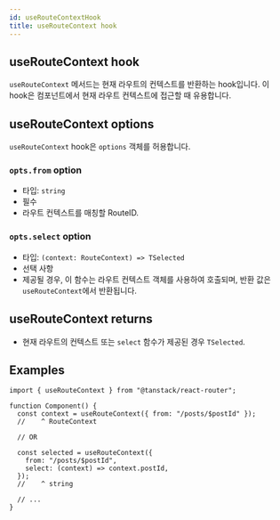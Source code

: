 ```yaml
---
id: useRouteContextHook
title: useRouteContext hook
---
```


## useRouteContext hook

`useRouteContext` 메서드는 현재 라우트의 컨텍스트를 반환하는 hook입니다. 이 hook은 컴포넌트에서 현재 라우트 컨텍스트에 접근할 때 유용합니다.

## useRouteContext options

`useRouteContext` hook은 `options` 객체를 허용합니다.

### `opts.from` option

- 타입: `string`
- 필수
- 라우트 컨텍스트를 매칭할 RouteID.

### `opts.select` option

- 타입: `(context: RouteContext) => TSelected`
- 선택 사항
- 제공될 경우, 이 함수는 라우트 컨텍스트 객체를 사용하여 호출되며, 반환 값은 `useRouteContext`에서 반환됩니다.

## useRouteContext returns

- 현재 라우트의 컨텍스트 또는 `select` 함수가 제공된 경우 `TSelected`.

## Examples

```tsx
import { useRouteContext } from "@tanstack/react-router";

function Component() {
  const context = useRouteContext({ from: "/posts/$postId" });
  //    ^ RouteContext

  // OR

  const selected = useRouteContext({
    from: "/posts/$postId",
    select: (context) => context.postId,
  });
  //    ^ string

  // ...
}
```
